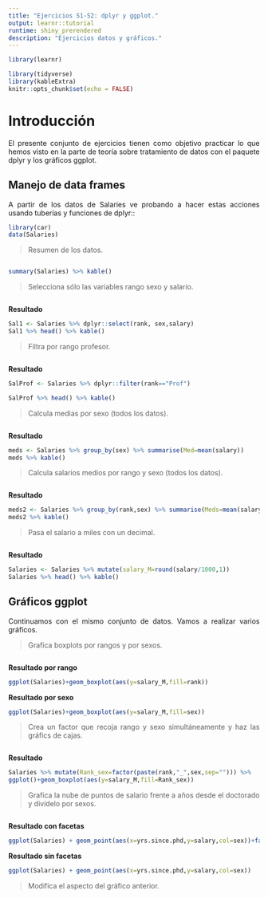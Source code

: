 ```yaml
---
title: "Ejercicios S1-S2: dplyr y ggplot."
output: learnr::tutorial
runtime: shiny_prerendered
description: "Ejercicios datos y gráficos."
---
```


```r
library(learnr)

library(tidyverse)
library(kableExtra)
knitr::opts_chunk$set(echo = FALSE)
```


# Introducción
<div style="text-align: justify">
El presente conjunto de ejercicios tienen como objetivo practicar lo que hemos visto en la parte de teoría sobre tratamiento de datos con el paquete dplyr y los gráficos ggplot.
<div/>


## Manejo de data frames 

A partir de los datos de Salaries ve probando a hacer estas acciones usando tuberías y funciones de dplyr::

```r
library(car)
data(Salaries)

```

> Resumen de los datos.

```r

```

```r
summary(Salaries) %>% kable()
```


> Selecciona sólo las variables rango sexo y salario.

```r

```

**Resultado**

```r
Sal1 <- Salaries %>% dplyr::select(rank, sex,salary)
Sal1 %>% head() %>% kable()
```


> Filtra por rango profesor.

```r

```

**Resultado**

```r
SalProf <- Salaries %>% dplyr::filter(rank=="Prof")

SalProf %>% head() %>% kable()
```

> Calcula medias por sexo (todos los datos).

```r

```

**Resultado**

```r
meds <- Salaries %>% group_by(sex) %>% summarise(Med=mean(salary))
meds %>% kable()
```



> Calcula salarios medios por rango y sexo (todos los datos).

```r

```

**Resultado**

```r
meds2 <- Salaries %>% group_by(rank,sex) %>% summarise(Meds=mean(salary))
meds2 %>% kable()
```

> Pasa el salario a miles con un decimal.

```r

```

**Resultado**

```r
Salaries <- Salaries %>% mutate(salary_M=round(salary/1000,1))
Salaries %>% head() %>% kable()

```

## Gráficos ggplot
Continuamos con el mismo conjunto de datos. Vamos a realizar varios gráficos.

> Grafica boxplots por rangos y por sexos.

```r

```
 **Resultado por rango**
```r

ggplot(Salaries)+geom_boxplot(aes(y=salary_M,fill=rank))

```

**Resultado por sexo**

```r

ggplot(Salaries)+geom_boxplot(aes(y=salary_M,fill=sex))

```

> Crea un factor que recoja rango y sexo simultáneamente y haz las gráfics de cajas.

```r

```

**Resultado**

```r
Salaries %>% mutate(Rank_sex=factor(paste(rank,"_",sex,sep=""))) %>%
ggplot()+geom_boxplot(aes(y=salary_M,fill=Rank_sex))

```

> Grafica la nube de puntos de salario frente a años desde el doctorado y divídelo por sexos.

```r

```

**Resultado con facetas**
```r
ggplot(Salaries) + geom_point(aes(x=yrs.since.phd,y=salary,col=sex))+facet_wrap(~sex)

```

**Resultado sin facetas**

```r
ggplot(Salaries) + geom_point(aes(x=yrs.since.phd,y=salary,col=sex))

```

> Modifica el aspecto del gráfico anterior.

```r

```

